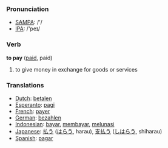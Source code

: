 === Pronunciation ===
*[[w:SAMPA|SAMPA]]: /'/
*[[w:IPA|IPA]]: /'peɪ/

=== Verb ===

'''to pay''' ([[paid]], paid)

# to give money in exchange for goods or services

=== Translations ===
*[[Dutch]]: [[betalen]]
*[[Esperanto]]: [[pagi]]
*[[French]]: [[payer]]
*[[German]]: [[bezahlen]]
*[[Indonesian]]: [[bayar]], [[bayar|membayar]], [[lunas|melunasi]]
*[[Japanese]]: [[払う]] ([[はらう]], harau), [[支払う]] ([[しはらう]], shiharau)
*[[Spanish]]: [[pagar]]